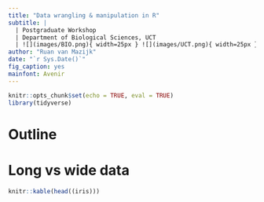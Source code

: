 ```yaml
---
title: "Data wrangling & manipulation in R"
subtitle: |
  | Postgraduate Workshop
  | Department of Biological Sciences, UCT
  | ![](images/BIO.png){ width=25px } ![](images/UCT.png){ width=25px }
author: "Ruan van Mazijk"
date: "`r Sys.Date()`"
fig_caption: yes
mainfont: Avenir
---
```


```r
knitr::opts_chunk$set(echo = TRUE, eval = TRUE)
library(tidyverse)
```

# Outline

<!-- TODO: toc: true -->

# Long vs wide data

```r
knitr::kable(head((iris)))
```

